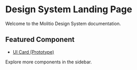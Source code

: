 # Design System Landing Page

Welcome to the Molitio Design System documentation.

## Featured Component

-   [UI Card (Prototype)](ui-card/plan)

Explore more components in the sidebar.
